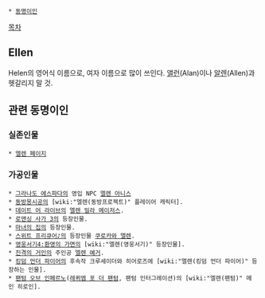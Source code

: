  * [[동명이인]]

[[목차]]

== Ellen ==
Helen의 영어식 이름으로, 여자 이름으로 많이 쓰인다. [[앨런]](Alan)이나 [[알렌]](Allen)과 헷갈리지 말 것.

== 관련 동명이인 ==
=== 실존인물 ===
 * [[엘렌 페이지]]

=== 가공인물 ===
 * [[그라나도 에스파다]]의 영입 NPC [[엘렌 아니스]]
 * [[동방몽시공]]의 [wiki:"엘렌(동방프로젝트)" 플레이어 캐릭터].
 * [[데이트 어 라이브]]의 [[엘렌 밀라 메이저스]].
 * [[로맨싱 사가 3]]의 등장인물.
 * [[마녀의 집]]의 등장인물.
 * [[스위트 프리큐어♪]]의 등장인물 [[쿠로카와 엘렌]].
 * [[영웅서기4:환영의 가면]]의 [wiki:"엘렌(영웅서기)" 등장인물].
 * [[진격의 거인]]의 주인공 [[엘렌 예거]].
 * [[킹덤 언더 파이어]]의 후속작 크루세이더와 히어로즈에 [wiki:"엘렌(킹덤 언더 파이어)" 등장하는 인물].
 * [[팬텀 오브 인페르노]]([[레퀴엠 포 더 팬텀]], 팬텀 인터그레이션)의 [wiki:"엘렌(팬텀)" 메인 히로인].
